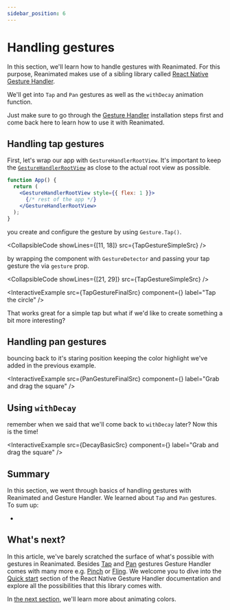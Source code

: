 ```yaml
---
sidebar_position: 6
---
```


# Handling gestures

In this section, we'll learn how to handle gestures with Reanimated. For this purpose, Reanimated makes use of a sibling library called [React Native Gesture Handler](https://docs.swmansion.com/react-native-gesture-handler/).

We'll get into `Tap` and `Pan` gestures as well as the `withDecay` animation function.

Just make sure to go through the [Gesture Handler](https://docs.swmansion.com/react-native-gesture-handler/docs/installation) installation steps first and come back here to learn how to use it with Reanimated.

## Handling tap gestures

First, let's wrap our app with `GestureHandlerRootView`. It's important to keep the [`GestureHandlerRootView`](https://docs.swmansion.com/react-native-gesture-handler/docs/installation/#js) as close to the actual root view as possible.

```jsx
function App() {
  return (
    <GestureHandlerRootView style={{ flex: 1 }}>
      {/* rest of the app */}
    </GestureHandlerRootView>
  );
}
```

you create and configure the gesture by using `Gesture.Tap()`.


<CollapsibleCode showLines={[11, 18]} src={TapGestureSimpleSrc} />

by wrapping the component with `GestureDetector` and passing your tap gesture the via `gesture` prop.

<CollapsibleCode showLines={[21, 29]} src={TapGestureSimpleSrc} />


<InteractiveExample
  src={TapGestureFinalSrc}
  component={<TapGestureFinal />}
  label="Tap the circle"
/>

That works great for a simple tap but what if we'd like to create something a bit more interesting?

## Handling pan gestures

bouncing back to it's staring position keeping the color highlight we've added in the previous example.


<InteractiveExample
  src={PanGestureFinalSrc}
  component={<PanGestureFinal />}
  label="Grab and drag the square"
/>

## Using `withDecay`

remember when we said that we'll come back to `withDecay` later? Now this is the time!


<InteractiveExample
  src={DecayBasicSrc}
  component={<DecayBasic />}
  label="Grab and drag the square"
/>

## Summary

In this section, we went through basics of handling gestures with Reanimated and Gesture Handler. We learned about `Tap` and `Pan` gestures. To sum up:

-

## What's next?

In this article, we've barely scratched the surface of what's possible with gestures in Reanimated. Besides [Tap](https://docs.swmansion.com/react-native-gesture-handler/docs/api/gestures/tap-gesture) and [Pan](https://docs.swmansion.com/react-native-gesture-handler/docs/api/gestures/pan-gesture) gestures Gesture Handler comes with many more e.g. [Pinch](https://docs.swmansion.com/react-native-gesture-handler/docs/api/gestures/pinch-gesture) or [Fling](https://docs.swmansion.com/react-native-gesture-handler/docs/api/gestures/fling-gesture). We welcome you to dive into the [Quick start](https://docs.swmansion.com/react-native-gesture-handler/docs/quickstart) section of the React Native Gesture Handler documentation and explore all the possibilities that this library comes with.

In [the next section](/docs/fundamentals/customizing-animation), we'll learn more about animating colors.
